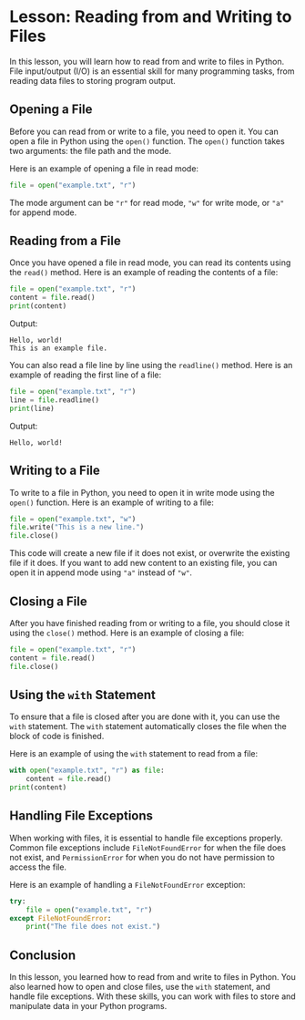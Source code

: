 # Lesson: Reading from and Writing to Files

In this lesson, you will learn how to read from and write to files in Python. File input/output (I/O) is an essential skill for many programming tasks, from reading data files to storing program output.

## Opening a File

Before you can read from or write to a file, you need to open it. You can open a file in Python using the `open()` function. The `open()` function takes two arguments: the file path and the mode.

Here is an example of opening a file in read mode:

```python
file = open("example.txt", "r")
```

The mode argument can be `"r"` for read mode, `"w"` for write mode, or `"a"` for append mode.

## Reading from a File

Once you have opened a file in read mode, you can read its contents using the `read()` method. Here is an example of reading the contents of a file:

```python
file = open("example.txt", "r")
content = file.read()
print(content)
```

Output:

```
Hello, world!
This is an example file.
```

You can also read a file line by line using the `readline()` method. Here is an example of reading the first line of a file:

```python
file = open("example.txt", "r")
line = file.readline()
print(line)
```

Output:

```
Hello, world!
```

## Writing to a File

To write to a file in Python, you need to open it in write mode using the `open()` function. Here is an example of writing to a file:

```python
file = open("example.txt", "w")
file.write("This is a new line.")
file.close()
```

This code will create a new file if it does not exist, or overwrite the existing file if it does. If you want to add new content to an existing file, you can open it in append mode using `"a"` instead of `"w"`.

## Closing a File

After you have finished reading from or writing to a file, you should close it using the `close()` method. Here is an example of closing a file:

```python
file = open("example.txt", "r")
content = file.read()
file.close()
```

## Using the `with` Statement

To ensure that a file is closed after you are done with it, you can use the `with` statement. The `with` statement automatically closes the file when the block of code is finished.

Here is an example of using the `with` statement to read from a file:

```python
with open("example.txt", "r") as file:
    content = file.read()
print(content)
```

## Handling File Exceptions

When working with files, it is essential to handle file exceptions properly. Common file exceptions include `FileNotFoundError` for when the file does not exist, and `PermissionError` for when you do not have permission to access the file.

Here is an example of handling a `FileNotFoundError` exception:

```python
try:
    file = open("example.txt", "r")
except FileNotFoundError:
    print("The file does not exist.")
```

## Conclusion

In this lesson, you learned how to read from and write to files in Python. You also learned how to open and close files, use the `with` statement, and handle file exceptions. With these skills, you can work with files to store and manipulate data in your Python programs.

